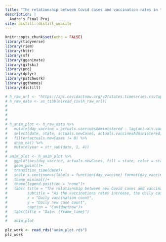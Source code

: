 ```yaml
---
title: "The relationship between Covid cases and vaccination rates in the US"
description: |
  Andre's Final Proj
site: distill::distill_website
---
```


```r
knitr::opts_chunk$set(echo = FALSE)
library(tidyverse)
library(riem)
library(httr)
library(sf)
library(gganimate)
library(gifski)
library(png)
library(dplyr)
library(patchwork)
library(ggthemes)
library(distill)


```

```r


# h_raw_url <- "https://api.covidactnow.org/v2/states.timeseries.csv?apiKey=a13da1a6818345c697cc89ea4554529a"
# h_raw_data <- as_tibble(read_csv(h_raw_url))
# 
# 
# 
# 
# h_anim_plot <- h_raw_data %>% 
#   mutate(day_vaccine = actuals.vaccinesAdministered - lag(actuals.vaccinesAdministered, default = first(actuals.vaccinesAdministered))) %>%
#   select(date, state, actuals.newCases, actuals.vaccinesAdministered, day_vaccine) %>% 
#   filter(actuals.newCases != 0) %>% 
#   drop_na() %>% 
#   mutate(year = str_sub(date, 1, 4))
# 
# anim_plot <- h_anim_plot %>%
#   ggplot(aes(day_vaccine, actuals.newCases, fill = state, color = state))+
#   geom_point()+
#   transition_time(date)+
#   scale_x_continuous(labels = function(day_vaccine) format(day_vaccine, scientific = FALSE))+
#   theme_minimal()+
#   theme(legend.position = "none")+
#   labs( title = "The relationship between new Covid cases and vaccination rates in the US",
#         subtitle = "As the vaccinations rates increase, the daily case counts decrease",
#         x = "Daily vaccination count",
#         y = "Daily new case count",
#         caption = "Covidactnow")+
#   labs(title = "Date: {frame_time}")
#   
#   anim_plot
  
plz_work <- read_rds("anim_plot.rds")
plz_work

```

